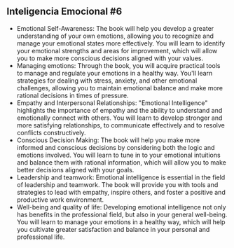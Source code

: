 ## Inteligencia Emocional #6

- Emotional Self-Awareness: The book will help you develop a greater understanding of your own emotions, allowing you to recognize and manage your emotional states more effectively. You will learn to identify your emotional strengths and areas for improvement, which will allow you to make more conscious decisions aligned with your values.
- Managing emotions: Through the book, you will acquire practical tools to manage and regulate your emotions in a healthy way. You'll learn strategies for dealing with stress, anxiety, and other emotional challenges, allowing you to maintain emotional balance and make more rational decisions in times of pressure.
- Empathy and Interpersonal Relationships: "Emotional Intelligence" highlights the importance of empathy and the ability to understand and emotionally connect with others. You will learn to develop stronger and more satisfying relationships, to communicate effectively and to resolve conflicts constructively.
- Conscious Decision Making: The book will help you make more informed and conscious decisions by considering both the logic and emotions involved. You will learn to tune in to your emotional intuitions and balance them with rational information, which will allow you to make better decisions aligned with your goals.
- Leadership and teamwork: Emotional intelligence is essential in the field of leadership and teamwork. The book will provide you with tools and strategies to lead with empathy, inspire others, and foster a positive and productive work environment.
- Well-being and quality of life: Developing emotional intelligence not only has benefits in the professional field, but also in your general well-being. You will learn to manage your emotions in a healthy way, which will help you cultivate greater satisfaction and balance in your personal and professional life.